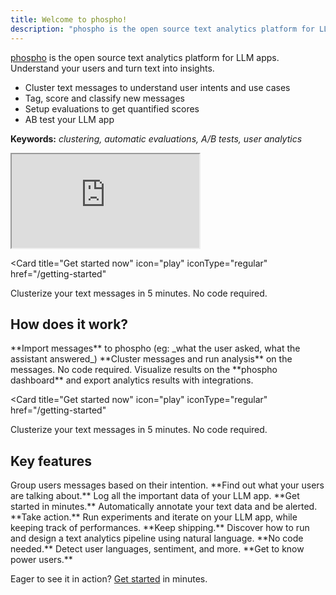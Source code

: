 ```yaml
---
title: Welcome to phospho!
description: "phospho is the open source text analytics platform for LLM apps"
---
```


[phospho](https://phospho.ai/) is the open source text analytics platform for LLM apps. Understand your users and turn text into insights.

- Cluster text messages to understand user intents and use cases
- Tag, score and classify new messages
- Setup evaluations to get quantified scores
- AB test your LLM app

**Keywords:** _clustering, automatic evaluations, A/B tests, user analytics_

<iframe
  className="w-full aspect-video"
  src="https://www.youtube.com/embed/4QeNPa4xOc8?si=S7Z37Wtw94JCbw0K"
  allowFullScreen
></iframe>

<Card
  title="Get started now"
  icon="play"
  iconType="regular"
  href="/getting-started"
>
  Clusterize your text messages in 5 minutes. No code required.
</Card>


## How does it work?

<Steps>
  <Step title="Import data">
    **Import messages** to phospho (eg: _what the user asked, what the assistant
    answered_)
  </Step>
  <Step title="Run analysis">
    **Cluster messages and run analysis** on the messages. No code required.
  </Step>
  <Step title="Explore results">
    Visualize results on the **phospho dashboard** and export analytics results with
    integrations.
  </Step>
</Steps>

<Card
  title="Get started now"
  icon="play"
  iconType="regular"
  href="/getting-started"
>
  Clusterize your text messages in 5 minutes. No code required.
</Card>

## Key features

<CardGroup>
  <Card title="Cluster messages" href="/analytics/clustering">
    Group users messages based on their intention. **Find out what your users
    are talking about.**
  </Card>
  <Card title="Import data" href="/getting-started">
    Log all the important data of your LLM app. **Get started in minutes.**
  </Card>
  <Card title="Automatic tagging" href="/analytics/tagging">
    Automatically annotate your text data and be alerted. **Take action.**
  </Card>
  <Card title="AB Testing" href="/analytics/ab-testing">
    Run experiments and iterate on your LLM app, while keeping track of
    performances. **Keep shipping.**
  </Card>
  <Card title="Flexible evaluation pipeline" href="/analytics/events">
    Discover how to run and design a text analytics pipeline using natural
    language. **No code needed.**
  </Card>
  <Card title="User analytics" href="/analytics/language">
    Detect user languages, sentiment, and more. **Get to know power users.**
  </Card>
</CardGroup>

Eager to see it in action? [Get started](/docs/getting-started) in minutes.
